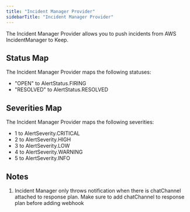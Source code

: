 ```yaml
---
title: "Incident Manager Provider"
sidebarTitle: "Incident Manager Provider"
---
```


The Incident Manager Provider allows you to push incidents from AWS IncidentManager to Keep.

<AutoGeneratedSnippet />

## Status Map

The Incident Manager Provider maps the following statuses:

- "OPEN" to AlertStatus.FIRING
- "RESOLVED" to AlertStatus.RESOLVED

## Severities Map

The Incident Manager Provider maps the following severities:

- 1 to AlertSeverity.CRITICAL
- 2 to AlertSeverity.HIGH
- 3 to AlertSeverity.LOW
- 4 to AlertSeverity.WARNING
- 5 to AlertSeverity.INFO

## Notes
1. Incident Manager only throws notification when there is chatChannel attached to response plan. Make sure to add chatChannel to response plan before adding webhook 